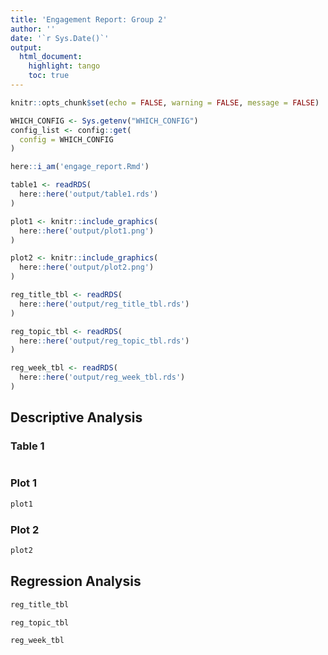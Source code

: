 ```yaml
---
title: 'Engagement Report: Group 2'
author: ''
date: '`r Sys.Date()`'
output:
  html_document:
    highlight: tango
    toc: true
---
```


```r
knitr::opts_chunk$set(echo = FALSE, warning = FALSE, message = FALSE)
```

```r
WHICH_CONFIG <- Sys.getenv("WHICH_CONFIG")
config_list <- config::get(
  config = WHICH_CONFIG
)
```

```r
here::i_am('engage_report.Rmd')
```

```r
table1 <- readRDS(
  here::here('output/table1.rds')
)

plot1 <- knitr::include_graphics(
  here::here('output/plot1.png')
)

plot2 <- knitr::include_graphics(
  here::here('output/plot2.png')
)

reg_title_tbl <- readRDS(
  here::here('output/reg_title_tbl.rds')
)

reg_topic_tbl <- readRDS(
  here::here('output/reg_topic_tbl.rds')
)

reg_week_tbl <- readRDS(
  here::here('output/reg_week_tbl.rds')
)
```

## Descriptive Analysis

### Table 1

```r

```

### Plot 1

```r
plot1
```

### Plot 2

```r
plot2
```

## Regression Analysis

```r
reg_title_tbl
```

```r
reg_topic_tbl
```

```r
reg_week_tbl
```
